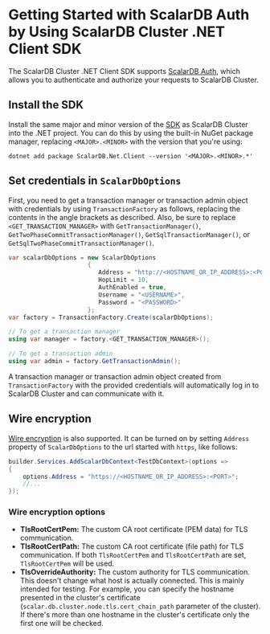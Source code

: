 # Getting Started with ScalarDB Auth by Using ScalarDB Cluster .NET Client SDK

The ScalarDB Cluster .NET Client SDK supports [ScalarDB Auth](../scalardb-cluster/scalardb-auth-with-sql.mdx), which allows you to authenticate and authorize your requests to ScalarDB Cluster.

## Install the SDK

Install the same major and minor version of the [SDK](https://www.nuget.org/packages/ScalarDB.Net.Client) as ScalarDB Cluster into the .NET project. You can do this by using the built-in NuGet package manager, replacing `<MAJOR>.<MINOR>` with the version that you're using:

```console
dotnet add package ScalarDB.Net.Client --version '<MAJOR>.<MINOR>.*'
```

## Set credentials in `ScalarDbOptions`

First, you need to get a transaction manager or transaction admin object with credentials by using `TransactionFactory` as follows, replacing the contents in the angle brackets as described. Also, be sure to replace `<GET_TRANSACTION_MANAGER>` with `GetTransactionManager()`, `GetTwoPhaseCommitTransactionManager()`, `GetSqlTransactionManager()`, or `GetSqlTwoPhaseCommitTransactionManager()`.

```c#
var scalarDbOptions = new ScalarDbOptions
                      {
                         Address = "http://<HOSTNAME_OR_IP_ADDRESS>:<PORT>",
                         HopLimit = 10,
                         AuthEnabled = true,
                         Username = "<USERNAME>",
                         Password = "<PASSWORD>"
                      };
var factory = TransactionFactory.Create(scalarDbOptions);

// To get a transaction manager
using var manager = factory.<GET_TRANSACTION_MANAGER>();

// To get a transaction admin
using var admin = factory.GetTransactionAdmin();
```

A transaction manager or transaction admin object created from `TransactionFactory` with the provided credentials will automatically log in to ScalarDB Cluster and can communicate with it.

## Wire encryption

[Wire encryption](../scalardb-cluster/scalardb-auth-with-sql.md#wire-encryption) is also supported. It can be turned on by setting `Address` property of `ScalarDbOptions` to the url started with `https`, like follows:

```c#
builder.Services.AddScalarDbContext<TestDbContext>(options =>
{
    options.Address = "https://<HOSTNAME_OR_IP_ADDRESS>:<PORT>";
    //...
});
```

### Wire encryption options

- **TlsRootCertPem:** The custom CA root certificate (PEM data) for TLS communication.
- **TlsRootCertPath:** The custom CA root certificate (file path) for TLS communication. If both `TlsRootCertPem` and `TlsRootCertPath` are set, `TlsRootCertPem` will be used.
- **TlsOverrideAuthority:** The custom authority for TLS communication. This doesn't change what host is actually connected. This is mainly intended for testing. For example, you can specify the hostname presented in the cluster's certificate (`scalar.db.cluster.node.tls.cert_chain_path` parameter of the cluster). If there's more than one hostname in the cluster's certificate only the first one will be checked.
